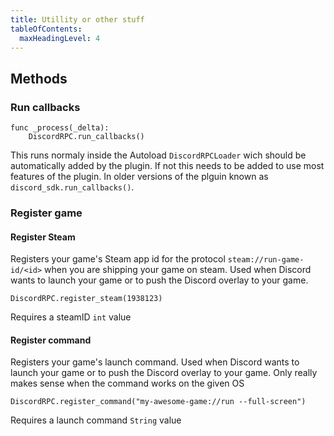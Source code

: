 ```yaml
---
title: Utillity or other stuff
tableOfContents:
  maxHeadingLevel: 4
---
```

## Methods 
### Run callbacks
```gdscript ins={2}
func _process(_delta):
    DiscordRPC.run_callbacks()
```
This runs normaly inside the Autoload `DiscordRPCLoader` wich should be automatically added by the plugin. If not this needs to be added to use most features of the plugin. In older versions of the plguin known as `discord_sdk.run_callbacks()`.
### Register game
#### Register Steam
Registers your game's Steam app id for the protocol `steam://run-game-id/<id>` when you are shipping your game on steam. Used when Discord wants to launch your game or to push the Discord overlay to your game.
```gdscript
DiscordRPC.register_steam(1938123)
```
Requires a steamID `int` value
#### Register command
Registers your game's launch command. Used when Discord wants to launch your game or to push the Discord overlay to your game. Only really makes sense when the command works on the given OS
```gdscript
DiscordRPC.register_command("my-awesome-game://run --full-screen")
```
Requires a launch command `String` value
